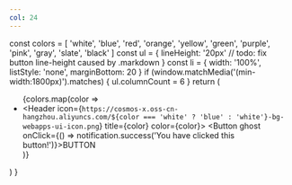 ```yaml
---
col: 24
---
```



  const colors = [
    'white',
    'blue',
    'red',
    'orange',
    'yellow',
    'green',
    'purple',
    'pink',
    'gray',
    'slate',
    'black'
  ]
  const ul = {
    lineHeight: '20px' // todo: fix button line-height caused by .markdown
  }
  const li = {
    width: '100%',
    listStyle: 'none',
    marginBottom: 20
  }
  if (window.matchMedia('(min-width:1800px)').matches) {
    ul.columnCount = 6
  }
  return (
    <div>
      <ul style={ul}>
        {colors.map(color =>
          <li style={li} key={color}>
            <Header icon={`https://cosmos-x.oss-cn-hangzhou.aliyuncs.com/${color === 'white' ? 'blue' : 'white'}-bg-webapps-ui-icon.png`} title={color} color={color}>
              <Button ghost onClick={() => notification.success('You have clicked this button!')}>BUTTON</Button>
            </Header>
          </li>
        )}
      </ul>
    </div>
  )
}

<ColorfulHeader/>
